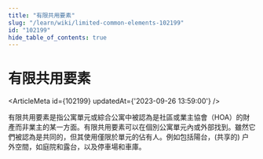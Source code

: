 ```yaml
---
title: "有限共用要素"
slug: "/learn/wiki/limited-common-elements-102199"
id: "102199"
hide_table_of_contents: true
---
```



# 有限共用要素

<ArticleMeta id={102199} updatedAt={'2023-09-26 13:59:00'} />
<div className='border-solid border-b border-t-0 my-4 border-[var(--ifm-color-gray-300)]' />

有限共用要素是指公寓單元或綜合公寓中被認為是社區或業主協會（HOA）的財產而非業主的某一方面。有限共用要素可以在個別公寓單元內或外部找到。雖然它們被認為是共同的，但其使用僅限於單元的佔有人。例如包括陽台，(共享的) 户外空間，如庭院和露台，以及停車場和車庫。

